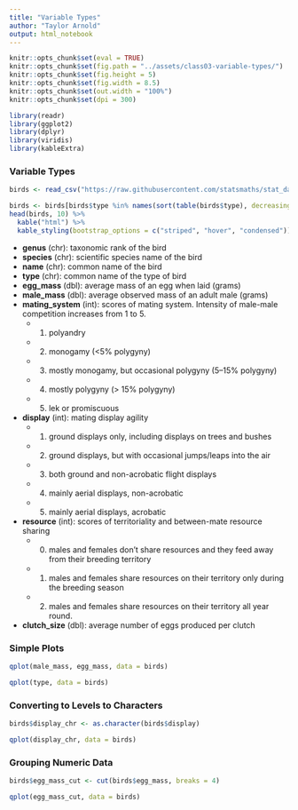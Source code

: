 ```yaml
---
title: "Variable Types"
author: "Taylor Arnold"
output: html_notebook
---
```


```r
knitr::opts_chunk$set(eval = TRUE)
knitr::opts_chunk$set(fig.path = "../assets/class03-variable-types/")
knitr::opts_chunk$set(fig.height = 5)
knitr::opts_chunk$set(fig.width = 8.5)
knitr::opts_chunk$set(out.width = "100%")
knitr::opts_chunk$set(dpi = 300)
```

```r
library(readr)
library(ggplot2)
library(dplyr)
library(viridis)
library(kableExtra)
```

### Variable Types

```r
birds <- read_csv("https://raw.githubusercontent.com/statsmaths/stat_data/gh-pages/birds.csv")
```
```r
birds <- birds[birds$type %in% names(sort(table(birds$type), decreasing = TRUE))[1:15],]
head(birds, 10) %>%
  kable("html") %>%
  kable_styling(bootstrap_options = c("striped", "hover", "condensed"))
```

- **genus** (chr): taxonomic rank of the bird
- **species** (chr): scientific species name of the bird
- **name** (chr): common name of the bird
- **type** (chr): common name of the type of bird
- **egg_mass** (dbl): average mass of an egg when laid (grams)
- **male_mass** (dbl): average observed mass of an adult male (grams)
- **mating_system** (int): scores of mating system. Intensity of male-male competition increases from 1 to 5.
    - (1) polyandry
    - (2) monogamy (<5% polygyny)
    - (3) mostly monogamy, but occasional polygyny (5–15% polygyny)
    - (4) mostly polygyny (> 15% polygyny)
    - (5) lek or promiscuous
- **display** (int): mating display agility
    - (1) ground displays only, including displays on trees and bushes
    - (2) ground displays, but with occasional jumps/leaps into the air
    - (3) both ground and non-acrobatic flight displays
    - (4) mainly aerial displays, non-acrobatic
    - (5) mainly aerial displays, acrobatic
- **resource** (int): scores of territoriality and between-mate resource sharing
    - (0) males and females don't share resources and they feed away from their breeding territory
    - (1) males and females share resources on their territory only during the breeding season
    - (2) males and females share resources on their territory all year round.
- **clutch_size** (dbl): average number of eggs produced per clutch


### Simple Plots

```r
qplot(male_mass, egg_mass, data = birds)
```

```r
qplot(type, data = birds)
```

### Converting to Levels to Characters


```r
birds$display_chr <- as.character(birds$display)
```

```r
qplot(display_chr, data = birds)
```

### Grouping Numeric Data

```r
birds$egg_mass_cut <- cut(birds$egg_mass, breaks = 4)
```

```r
qplot(egg_mass_cut, data = birds)
```
